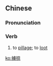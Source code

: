 {{also|掳掠}}
==Chinese==
{{zh-forms|s=掳掠}}

===Pronunciation===
{{zh-pron
|m=lǔlüè
|c=lou5 loek6
|cat=v
}}

===Verb===
{{zh-verb}}

# to [[pillage]]; to [[loot]]

[[ko:擄掠]]